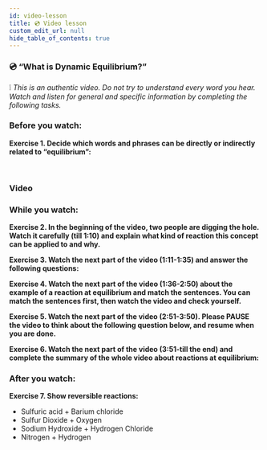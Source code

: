 ```yaml
---
id: video-lesson
title: 💿 Video lesson
custom_edit_url: null
hide_table_of_contents: true
---
```



### 💿 “What is Dynamic Equilibrium?”

❕ _This is an authentic video. Do not try to understand every word you hear. Watch and listen for general and specific information by completing the following tasks._

### Before you watch:

**Exercise 1. Decide which words and phrases can be directly or indirectly related to “equilibrium”:**

<br />
<Frame
  src='https://learningapps.org/watch?v=p4i8b735v20'
  style={{
    width: '80%',
    height: '28vh',
    border: 'none',
  }}
/>

### Video

<ReactPlayer
  url='https://youtu.be/wlD_ImYQAgQ'
  width='80%'
  height='492px'
  controls={true}
/>

### While you watch:

**Exercise 2. In the beginning of the video, two people are digging the hole. Watch it carefully (till 1:10) and explain what kind of reaction this concept can be applied to and why.**


<Frame
  src='https://learningapps.org/watch?v=poji87wit20'
  style={{
    width: '80%',
    height: '22vh',
    border: 'none',
  }}
/>

**Exercise 3. Watch the next part of the video (1:11-1:35) and answer the following questions:**

<Frame
  src='https://learningapps.org/watch?v=pokrefpx520'
  style={{
    width: '80%',
    height: '23vh',
    border: 'none',
  }}
/>


**Exercise 4. Watch the next part of the video (1:36-2:50) about the example of a reaction  at  equilibrium  and  match  the  sentences.  You  can  match  the  sentences  first, then watch the video and check yourself.**

<Frame
  src='https://learningapps.org/watch?v=p3asekfdj20'
  style={{
    width: '80%',
    height: '62vh',
    border: 'none',
  }}
/>

**Exercise 5. Watch the next part of the video (2:51-3:50). Please PAUSE the video to think about the following question below, and resume when you are done.**

<Frame
  src='https://learningapps.org/watch?v=pnc7qb9p520'
  style={{
    width: '80%',
    height: '62vh',
    border: 'none',
  }}
/>

**Exercise 6. Watch the next part of the video (3:51-till the end) and complete the summary of the whole video about reactions at equilibrium:**

### After you watch:

**Exercise 7. Show reversible reactions:**

- Sulfuric acid + Barium chloride
- Sulfur Dioxide + Oxygen
- Sodium Hydroxide + Hydrogen Chloride
- Nitrogen + Hydrogen 